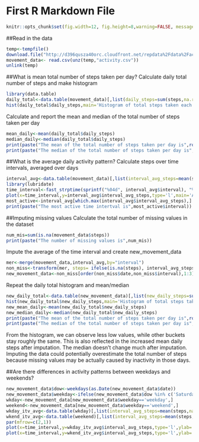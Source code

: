 First R Markdown File
===========================
```r
knitr::opts_chunk$set(fig.width=12, fig.height=8,warning=FALSE, message=FALSE)
```
##Read in the data
```r
temp<-tempfile()
download.file("http://d396qusza40orc.cloudfront.net/repdata%2Fdata%2Factivity.zip",temp)
movement_data<- read.csv(unz(temp,"activity.csv"))
unlink(temp)
```
##What is mean total number of steps taken per day?
Calculate daily total number of steps and make histogram
```r
library(data.table)
daily_total<-data.table(movement_data)[,list(daily_steps=sum(steps,na.rm=TRUE)),by=date]
hist(daily_total$daily_steps,main='Histogram of total steps taken each day',xlab='Daily Total Steps')
```

Calculate and report the mean and median of the total number of steps taken per day
```r
mean_daily<-mean(daily_total$daily_steps)
median_daily<-median(daily_total$daily_steps)
print(paste("The mean of the total number of steps taken per day is",round(mean_daily,digits=2)))
print(paste("The median of the total number of steps taken per day is",median_daily))
```

##What is the average daily activity pattern?
Calculate steps over time intervals, averaged over days
```r
interval_avg<-data.table(movement_data)[,list(interval_avg_steps=mean(steps,na.rm=TRUE)),by=interval]
library(lubridate)
time_interval<-fast_strptime(sprintf("%04d", interval_avg$interval), "%H%M")
plot(x=time_interval,y=interval_avg$interval_avg_steps,type='l',main='Average daily activity pattern',ylab='number of steps')
most_active<-interval_avg[which.max(interval_avg$interval_avg_steps),]
print(paste("The most active time intertval is",most_active$interval))
```

##Imputing missing values
Calculate the total number of missing values in the dataset 
```r
num_mis=sum(is.na(movement_data$steps))
print(paste("The number of missing values is",num_mis))
```

Impute the average of the time interval and create new_movement_data
```r
mer<-merge(movement_data,interval_avg,by="interval")
non_miss<-transform(mer, steps= ifelse(is.na(steps), interval_avg_steps,steps))
new_movement_data<-non_miss[order(non_miss$date,non_miss$interval),1:3]
```

Repeat the daily total histogram and mean/median
```r
new_daily_total<-data.table(new_movement_data)[,list(new_daily_steps=sum(steps,na.rm=TRUE)),by=date]
hist(new_daily_total$new_daily_steps,main='Histogram of total steps taken each day, with imputed data',xlab='Daily Total Steps')
new_mean_daily<-mean(new_daily_total$new_daily_steps)
new_median_daily<-median(new_daily_total$new_daily_steps)
print(paste("The mean of the total number of steps taken per day is",round(new_mean_daily,digits=2)))
print(paste("The median of the total number of steps taken per day is",round(new_median_daily,digits=2)))
```

From the histogram, we can observe less low values, while other buckets stay roughly the same. This is also reflected in the increased mean daily steps after imputation. The median doesn't change much after imputation.  
Imputing the data could potentially overestimate the total number of steps because missing values may be actually caused by inactivity in those days.  

##Are there differences in activity patterns between weekdays and weekends?
```r
new_movement_data$dow<-weekdays(as.Date(new_movement_data$date))
new_movement_data$weekday<-ifelse(new_movement_data$dow %in% c('Saturday','Sunday'),'weekend','weekday')
wkday<-new_movement_data[new_movement_data$weekday=='weekday',]
weekend<-new_movement_data[new_movement_data$weekday=='weekend',]
wkday_itv_avg<-data.table(wkday)[,list(interval_avg_steps=mean(steps,na.rm=TRUE)),by=interval]
wkend_itv_avg<-data.table(weekend)[,list(interval_avg_steps=mean(steps,na.rm=TRUE)),by=interval]
par(mfrow=c(2,1)) 
plot(x=time_interval,y=wkday_itv_avg$interval_avg_steps,type='l',ylab='number of steps on weekdays',main="Average daily activity pattern on weekdays")
plot(x=time_interval,y=wkend_itv_avg$interval_avg_steps,type='l',ylab='number of steps on weekends',main="Average daily activity pattern on weekends")
```